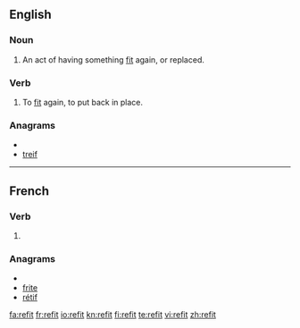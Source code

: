 {{also|refît}}
==English==

===Noun===
{{en-noun}}

# An act of having something [[fit]] again, or replaced.

===Verb===
{{en-verb|refits|refitting|refitted|refitted}}

# To [[fit]] again, to put back in place.

===Anagrams===
* {{alphagram|efirt}}
* [[treif#English|treif]]

----

==French==

===Verb===
{{fr-verb-form}}

# {{form of|[[third-person|Third-person]] [[singular]] [[past historic]]|refaire|lang=French}}

===Anagrams===
* {{alphagram|efirt}}
* [[frite#French|frite]]
* [[rétif#French|rétif]]

[[fa:refit]]
[[fr:refit]]
[[io:refit]]
[[kn:refit]]
[[fi:refit]]
[[te:refit]]
[[vi:refit]]
[[zh:refit]]